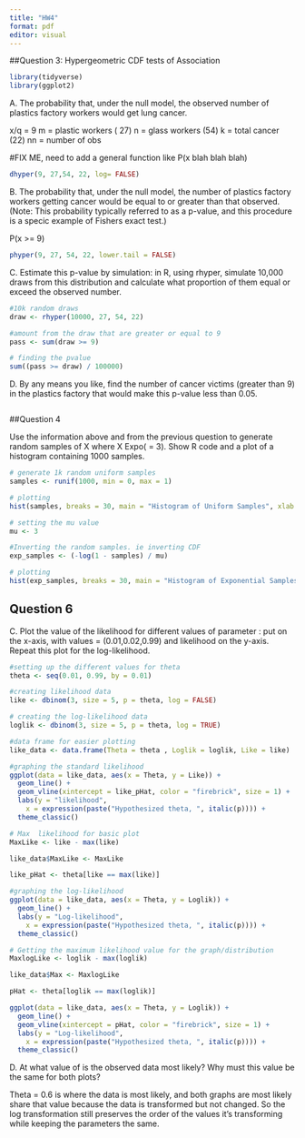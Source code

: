 ```yaml
---
title: "HW4"
format: pdf
editor: visual
---
```


##Question 3: Hypergeometric CDF tests of Association

```r
library(tidyverse)
library(ggplot2)
```

A. The probability that, under the null model, the observed number of plastics factory workers would get lung cancer.

x/q = 9 m = plastic workers ( 27) n = glass workers (54) k = total cancer (22) nn = number of obs

#FIX ME, need to add a general function like P(x blah blah blah)

```r

dhyper(9, 27,54, 22, log= FALSE)

```

B. The probability that, under the null model, the number of plastics factory workers getting cancer would be equal to or greater than that observed. (Note: This probability typically referred to as a p-value, and this procedure is a specic example of Fishers exact test.)

P(x \>= 9)

```r

phyper(9, 27, 54, 22, lower.tail = FALSE)

```

C. Estimate this p-value by simulation: in R, using rhyper, simulate 10,000 draws from this distribution and calculate what proportion of them equal or exceed the observed number.

```r
#10k random draws 
draw <- rhyper(10000, 27, 54, 22)

#amount from the draw that are greater or equal to 9
pass <- sum(draw >= 9)

# finding the pvalue
sum((pass >= draw) / 100000)

```

D. By any means you like, find the number of cancer victims (greater than 9) in the plastics factory that would make this p-value less than 0.05.

```r



```

##Question 4

Use the information above and from the previous question to generate random samples of X where X Expo( = 3). Show R code and a plot of a histogram containing 1000 samples.

```r
# generate 1k random uniform samples
samples <- runif(1000, min = 0, max = 1)

# plotting
hist(samples, breaks = 30, main = "Histogram of Uniform Samples", xlab = "Value", ylab = "Frequency", col = "skyblue")

# setting the mu value
mu <- 3

#Inverting the random samples. ie inverting CDF
exp_samples <- (-log(1 - samples) / mu)

# plotting
hist(exp_samples, breaks = 30, main = "Histogram of Exponential Samples", xlab = "Value", ylab = "Frequency", col = "skyblue")

```

## Question 6

C. Plot the value of the likelihood for different values of parameter : put on the x-axis, with values = (0.01,0.02,0.99) and likelihood on the y-axis. Repeat this plot for the log-likelihood.

```r

#setting up the different values for theta
theta <- seq(0.01, 0.99, by = 0.01)

#creating likelihood data
like <- dbinom(3, size = 5, p = theta, log = FALSE)

# creating the log-likelihood data
loglik <- dbinom(3, size = 5, p = theta, log = TRUE)

#data frame for easier plotting
like_data <- data.frame(Theta = theta , Loglik = loglik, Like = like)

#graphing the standard likelihood
ggplot(data = like_data, aes(x = Theta, y = Like)) +
  geom_line() +
  geom_vline(xintercept = like_pHat, color = "firebrick", size = 1) +
  labs(y = "likelihood", 
    x = expression(paste("Hypothesized theta, ", italic(p)))) + 
  theme_classic()

# Max  likelihood for basic plot
MaxLike <- like - max(like)

like_data$MaxLike <- MaxLike

like_pHat <- theta[like == max(like)]

#graphing the log-likelihood
ggplot(data = like_data, aes(x = Theta, y = Loglik)) +
  geom_line() +
  labs(y = "Log-likelihood", 
    x = expression(paste("Hypothesized theta, ", italic(p)))) + 
  theme_classic()

# Getting the maximum likelihood value for the graph/distribution
MaxlogLike <- loglik - max(loglik)

like_data$Max <- MaxlogLike

pHat <- theta[loglik == max(loglik)]

ggplot(data = like_data, aes(x = Theta, y = Loglik)) +
  geom_line() +
  geom_vline(xintercept = pHat, color = "firebrick", size = 1) +
  labs(y = "Log-likelihood", 
    x = expression(paste("Hypothesized theta, ", italic(p)))) + 
  theme_classic()  

```

D. At what value of is the observed data most likely? Why must this value be the same for both plots?

Theta = 0.6 is where the data is most likely, and both graphs are most likely share that value because the data is transformed but not changed. So the log transformation still preserves the order of the values it's transforming while keeping the parameters the same.

